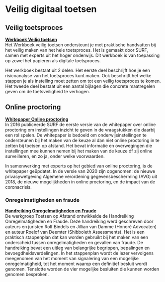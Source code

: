 # Veilig digitaal toetsen

## Veilig toetsproces

**[Werkboek Veilig toetsen](https://www.surf.nl/werkboek-veilig-toetsen)**  
Het Werkboek veilig toetsen ondersteunt je met praktische handvatten bij het veilig maken van het hele toetsproces. Het is gemaakt door SURF, samen met experts uit het hoger onderwijs. Dit werkboek is van toepassing op zowel het papieren als digitale toetsproces. 

Het werkboek bestaat uit 2 delen. Het eerste deel beschrijft hoe je een risicoanalyse van het toetsproces kunt maken. Ook beschrijft het welke stappen je als instelling moet zetten om tot een veilig toetsproces te komen. Het tweede deel bestaat uit een aantal bijlagen die concrete maatregelen geven om de toetsveiligheid te verhogen.

## Online proctoring

**[Whitepaper Online proctoring](https://www.surf.nl/whitepaper-online-proctoring-surveilleren-op-afstand)**  
In 2016 publiceerde SURF de eerste versie van de whitepaper over online proctoring om instellingen inzicht te geven in de vraagstukken die daarbij een rol spelen. De whitepaper is bedoeld om onderwijsinstellingen te ondersteunen bij het maken van de keuze al dan niet online proctoring in te zetten bij toetsen op afstand. Het bevat informatie en overwegingen die instellingen mee kunnen nemen bij het maken van de keuze óf zij online surveilleren, en zo ja, onder welke voorwaarden. 

In samenwerking met experts op het gebied van online proctoring, is de whitepaper geüpdatet. In de versie van 2020 zijn opgenomen: de nieuwe privacywetgeving Algemene verordening gegevensbescherming (AVG) uit 2018, de nieuwe mogelijkheden in online proctoring, en de impact van de coronacrisis.

### Onregelmatigheden en fraude

**[Handreiking Onregelmatigheden en Fraude](https://www.versnellingsplan.nl/wp-content/uploads/2021/09/Handreiking-examencommissies-onregelmatigheden-fraude.pdf)**  
De werkgroep Toetsen op Afstand ontwikkelde de Handreiking Onregelmatigheden en Fraude. Deze handreiking werd geschreven door  auteurs en juristen Rolf Bindels en Jillian van Damme (Honoré Advocaten) en auteur Roelof van Deemter (Shibboleth Assessments). Het is een praktisch stappenplan dat kan worden gebruikt bij het maken van een onderscheid tussen onregelmatigheden en gevallen van fraude. De handreiking bevat een uitleg van belangrijke begrippen, bepalingen en bevoegdheidsverdelingen. In het stappenplan wordt de lezer vervolgens meegenomen van het moment van signalering van een mogelijke onregelmatigheid, tot het moment waarop een definitief besluit wordt genomen. Tenslotte worden de vier mogelijke besluiten die kunnen worden genomen besproken.
